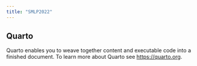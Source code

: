 ```yaml
---
title: "SMLP2022"
---
```


## Quarto

Quarto enables you to weave together content and executable code into a finished document. To learn more about Quarto see [https://quarto.org](https://quarto.org).
